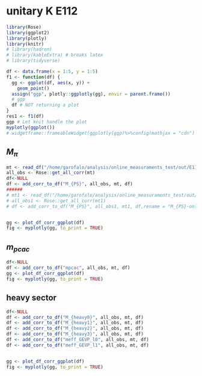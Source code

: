 # unitary K E112


```r
library(Rose)
library(ggplot2)
library(plotly)
library(knitr)
# library(hadron)
# library(kableExtra) # breaks latex
# library(tidyverse)

df <- data.frame(x = 1:5, y = 1:5)
f1 <- function(df) {
  gg <- ggplot(df, aes(x, y)) +
    geom_point()
  assign("ggp", plotly::ggplotly(gg), envir = parent.frame())
  # ggp
  df # NOT returning a plot
}
res1 <- f1(df)
ggp # Let knit handle the plot
myplotly(ggplot())
# widgetframe::frameableWidget(ggplotly(ggp)%>%config(mathjax = "cdn") )
```



## $M_\pi$ 

```r
mt <- read_df("/home/garofalo/analysis/online_measuraments_test/out/E112.dat_output")
all_obs <- Rose::get_all_corr(mt)
df<-NULL
df <- add_corr_to_df("M_{PS}", all_obs, mt, df)
######
# mt1 <- read_df("/home/garofalo/analysis/online_measuraments_test/out/E112_light.dat_output")
# all_obs1 <- Rose::get_all_corr(mt1)
# df <- add_corr_to_df("M_{PS}", all_obs1, mt1, df,rename = "M_{PS}-online")


gg <- plot_df_corr_ggplot(df)
fig <- myplotly(gg, to_print = TRUE)
```


## $m_{pcac}$ 

```r
df<-NULL
df <- add_corr_to_df("mpcac", all_obs, mt, df)
gg <- plot_df_corr_ggplot(df)
fig <- myplotly(gg, to_print = TRUE)
```


## heavy sector 

```r
df<-NULL
df <- add_corr_to_df("M_{heavy0}", all_obs, mt, df)
df <- add_corr_to_df("M_{heavy1}", all_obs, mt, df)
df <- add_corr_to_df("M_{heavy2}", all_obs, mt, df)
df <- add_corr_to_df("M_{heavy3}", all_obs, mt, df)
df <- add_corr_to_df("meff_GEVP_l0", all_obs, mt, df)
df <- add_corr_to_df("meff_GEVP_l1", all_obs, mt, df)


gg <- plot_df_corr_ggplot(df)
fig <- myplotly(gg, to_print = TRUE)
```


